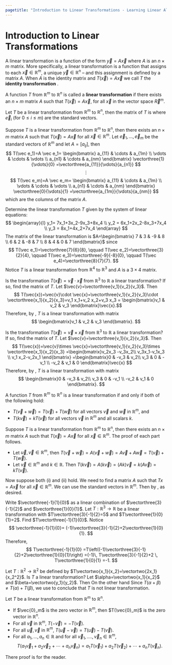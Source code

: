 ```yaml
---
pagetitle: "Introduction to Linear Transformations - Learning Linear Algebra"
---
```

# Introduction to Linear Transformations


A linear transformation is a function of the form $\vec y =A \vec x$ where $A$ is an $n\times m$ matrix.
More specifically, a linear transformation is a function that assigns to each $\vec x\in \mathbb{R}^m$, a unique $\vec y\in \mathbb{R}^n$ -- and this assignment is defined by a matrix $A$. 
When $A$ is the identity matrix and $T(\vec x)=A \vec x$ we call $T$ the \index{identity transformation} **identity transformation** .

::: {#def- } 
\label{lintrdef}
A function $T$ from $\mathbb{R}^m$ to $\mathbb{R}^n$ is called a \index{linear transformation} **linear transformation**  if there exists an $n\times m$ matrix $A$ such that $T(\vec x)=A \vec x$, for all $\vec x$ in the vector space $\vec R^m$.
::: 

::: {#lem- } 
Let $T$ be a linear transformation from $\mathbb{R}^m$ to $\mathbb{R}^n$, then the matrix of $T$ is
\begin{equation}
\label{trancol}
A=\begin{bmatrix} | &  & | \\ T(\vec e_1) & \cdots & T(\vec e_m) \\ | &  & | \end{bmatrix}
\end{equation}
where $\vec e_i$ (for $0\leq i \leq m$) are the standard vectors.
::: 

::: {.proof }
Suppose $T$ is a linear transformation from $\mathbb{R}^m$ to $\mathbb{R}^n$, then there exists an $n\times m$ matrix $A$ such that $T(\vec x)=A\vec x$ for all $\vec x\in \mathbb{R}^m$. Let $\vec e_1, ..., \vec e_m$ be the standard vectors of $\mathbb{R}^m$ and let 
$A=[a_{ij}]$, then 
$$
T(\vec e_1)=A \vec e_1=
\begin{bmatrix}
a_{11} & \cdots & a_{1m} \\ 
\vdots & \cdots & \vdots \\ 
a_{n1} & \cdots & a_{nm} 
\end{bmatrix} 
\vectorthree{1}{\vdots}{0}
=\vectorthree{a_{11}}{\vdots}{a_{n1}}
$$
$$
\vdots
$$
$$
T(\vec e_m)=A \vec e_m=
\begin{bmatrix}
a_{11} & \cdots & a_{1m} \\ 
\vdots & \cdots & \vdots \\ 
a_{n1} & \cdots & a_{nm} 
\end{bmatrix} 
\vectorthree{0}{\vdots}{1}
=\vectorthree{a_{1m}}{\vdots}{a_{nm}}
$$
which are the columns of the matrix $A$.
::: 

::: {#exm- } 
Determine the linear transformation $T$ given by the system of linear equations:
$$
\begin{array}{l}
y_1=  7x_1+3x_2-9x_3+8x_4 \\
y_2 =  6x_1+2x_2-8x_3+7x_4 \\
y_3 =  8x_1+4x_2+7x_4
\end{array}
$$
The matrix of the linear transformation is 
$A=\begin{bmatrix} 7 & 3 & -9 & 8 \\ 6 & 2 & -8 & 7 \\ 8 & 4 & 0 & 7 \end{bmatrix}$
since
$$
T(\vec e_1)=\vectorthree{7}{6}{8},  
\qquad
T(\vec e_2)=\vectorthree{3}{2}{4}, 
\qquad 
T(\vec e_3)=\vectorthree{-9}{-8}{0}, 
\qquad 
T(\vec e_4)=\vectorthree{8}{7}{7}.
$$
Notice $T$ is a linear transformation from $\mathbb{R}^4$ to 
$\mathbb{R}^3$ and $A$ is a $3\times 4$ matrix. 

::: 

::: {#exm- } 
Is the transformation $T(\vec{x})=\vec{v}\cdot \vec{x}$ from $\mathbb{R}^3$ to $\mathbb{R}$ a linear transformation? If so, find the matrix of $T$. 
Let $\vec{v}=\vectorthree{v_1}{v_2}{v_3}$. Then 
$$
T(\vec{x})=\vec{v}\cdot \vec{x}=\vectorthree{v_1}{v_2}{v_3}\cdot \vectorthree{x_1}{x_2}{x_3}=v_1 x_1+v_2 x_2+v_3 x_3 =
\begin{bmatrix}v_1 & v_2 & v_3 \end{bmatrix}\vec{x}.$$
Therefore, by \ref{lintrdef}, $T$ is a linear transformation with matrix 
$$
\begin{bmatrix}v_1 & v_2 & v_3 \end{bmatrix}.
$$

::: 

::: {#exm- } 
Is the transformation $T(\vec{x})=\vec{v}\times \vec{x}$ from $\mathbb{R}^3$ to $\mathbb{R}$ a linear transformation? If so, find the matrix of $T$. 
Let $\vec{v}=\vectorthree{v_1}{v_2}{v_3}$. Then 
$$
T(\vec{x})=\vec{v}\times \vec{x}=\vectorthree{v_1}{v_2}{v_3}\times \vectorthree{x_1}{x_2}{x_3}
=\begin{bmatrix}v_2x_3 -v_3x_2\\ v_3x_1-v_1x_3 \\ v_1 x_2-v_2x_1 \end{bmatrix}
=\begin{bmatrix}0 & -v_3 & v_2\\ v_3 & 0 & -v_1 \\ -v_2 & v_1 & 0 \end{bmatrix}\vec{x}
$$
Therefore, by \ref{lintrdef}, $T$ is a linear transformation with matrix 
$$
\begin{bmatrix}0 & -v_3 & v_2\\ v_3 & 0 & -v_1 \\ -v_2 & v_1 & 0 \end{bmatrix}.
$$
::: 

::: {#thm- } 
\label{thm:linthm}
A function $T$ from $\mathbb{R}^m$ to $\mathbb{R}^n$ is a linear transformation if and only if both of the following hold:
 
- $T(\vec v+ \vec w)=T(\vec v)+T(\vec w)$ for all vectors $\vec v$ and $\vec w$ in $\mathbb{R}^m$, and
- $T(k \vec v)=k T(\vec v)$ for all vectors $\vec v$ in $\mathbb{R}^m$ and all scalars $k$.
 
::: 

::: {.proof }
Suppose $T$ is a linear transformation from $\mathbb{R}^m$ to $\mathbb{R}^n$, then there exists an $n\times m$ matrix $A$ such that $T(\vec x)=A\vec x$ for all $\vec x\in \mathbb{R}^m$. The proof of each part follows.
 
- Let $\vec u, \vec v\in \mathbb{R}^m$, then $T(\vec v+\vec w)=A (\vec v+\vec w)=A \vec v+A \vec w=T(\vec v)+T(\vec w)$.
- Let $\vec v\in \mathbb{R}^m$ and $k\in \mathbb{R}$. Then $T(k \vec v)=A(k \vec v)=(A k) \vec v=k(A \vec v)=k T(\vec v)$.
 
Now suppose both (i) and (ii) hold. We need to find a matrix $A$ such that $Tx =A \vec x$ for all $\vec x\in \mathbb{R}^m$. We can use the standard vectors in $\mathbb{R}^m$. Then by  \ref{trancol}, 
\begin{align*}
T(\vec x)  & = T(x \vec e_1+\cdots + x_m \vec e_m)
=T(x_1\vec e_1)+\cdots +T(x_m\vec e_m) \\
& = x_1 T(\vec e_1)+\cdots +x_m T(\vec e_m) 
=
\begin{bmatrix} | &  & | \\ 
T(\vec e_1) & \cdots & T(\vec e_m) \\ 
| &  & | \end{bmatrix} 
\vectorthree{x_1}{\vdots}{x_m}=A\vec x
\end{align*}
as desired.
::: 

::: {#exm- } 
Write $\vectorthree{-1}{1}{0}$ as a linear combination of $\vectorthree{3}{-1}{2}$ and $\vectorthree{1}{0}{1}$. 
Let $T:\mathbb{R}^3\to\mathbb{R}$ be a linear transformation with 
$T\vectorthree{3}{-1}{2}=5$ 
and 
$T\vectorthree{1}{0}{1}=2$. 
Find 
$T\vectorthree{-1}{1}{0}$. 
Notice
$$
\vectorthree{-1}{1}{0}=
(-1)\vectorthree{3}{-1}{2}+2\vectorthree{1}{0}{1}.
$$
Therefore, 
$$
T\vectorthree{-1}{1}{0}
=T\left((-1)\vectorthree{3}{-1}{2}+2\vectorthree{1}{0}{1}\right)
=(-1)\, T\vectorthree{3}{-1}{2}+2 \, T\vectorthree{1}{0}{1}
=-1.
$$
::: 

::: {#exm- } 
Let $T:\mathbb{R}^2\to\mathbb{R}^2$ be defined by $T\vectortwo{x_1}{x_2}=\vectortwo{2x_1}{x_2^2}$. Is $T$ a linear transformation?
Let $\alpha=\vectortwo{x_1}{x_2}$ and $\beta=\vectortwo{y_1}{y_2}$. Then
\begin{align*}
T(\alpha+\beta) & 
=T\left(\vectortwo{x_1}{x_2}+\vectortwo{y_1}{y_2}\right) 
=T\vectortwo{x_1+y_1}{x_2+y_2}
=\vectortwo{2(x_1+y_1)}{(x_2+y_2)^2}
\end{align*}
On the other hand
\begin{align*}
T(\alpha)+T(\beta) & 
=T\vectortwo{x_1}{x_2}+T\vectortwo{y_1}{y_2} 
=\vectortwo{2x_1}{x_2^2} + \vectortwo{2y_1}{y_2^2} 
= \vectortwo{2(x_1+y_1)}{x_2^2+y_2^2}
\end{align*}
Since $T(\alpha+\beta)\neq T(\alpha)+T(\beta)$, we use \ref{thm:linthm} to conclude that $T$ is not  linear transformation. 

::: 

::: {#thm- }  
Let $T$ be a linear transformation from $\mathbb{R}^m$ to 
$\mathbb{R}^n$.
 
- If $\vec{0}_m$ is the zero vector in $\mathbb{R}^m$, then $T(\vec{0}_m)$ is the zero vector in $\mathbb{R}^n$.
- For all $\vec{v}$ in $\mathbb{R}^m$, $T(-\vec{v})=-T(\vec{v})$.
- For all $\vec{u}, \vec{v}$ in $\mathbb{R}^m$, 
$T(\vec{u}-\vec{v})=T(\vec{u})-T(\vec{v})$.
- For all $a_1,...,a_n\in \mathbb{R}$ and for all $\vec{v}_1, ...., \vec{v}_n\in \mathbb{R}^m$, 
$$
T(a_1\vec{v}_1+a_2\vec{v}_2+\cdots + a_n\vec{v}_n)
=a_1T(\vec{v}_1)+a_2T(\vec{v}_2)+\cdots+a_nT(\vec{v}_n).
$$
  
::: 

::: {.proof }
There proof is for the reader.
::: 


